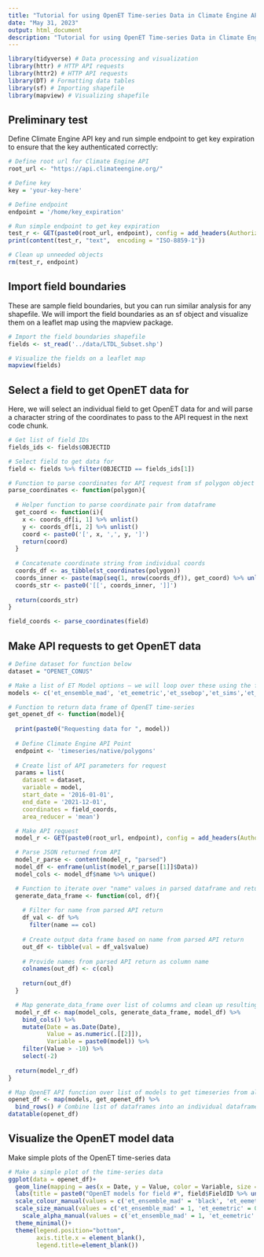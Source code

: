 ```yaml
---
title: "Tutorial for using OpenET Time-series Data in Climate Engine API"
date: "May 31, 2023"
output: html_document
description: "Tutorial for using OpenET Time-series Data in Climate Engine API"
---
```


```r
library(tidyverse) # Data processing and visualization
library(httr) # HTTP API requests
library(httr2) # HTTP API requests
library(DT) # Formatting data tables
library(sf) # Importing shapefile
library(mapview) # Visualizing shapefile
```

## Preliminary test

Define Climate Engine API key and run simple endpoint to get key expiration to ensure that the key authenticated correctly:

```r
# Define root url for Climate Engine API
root_url <- "https://api.climateengine.org/"

# Define key
key = 'your-key-here'

# Define endpoint
endpoint = '/home/key_expiration'

# Run simple endpoint to get key expiration
test_r <- GET(paste0(root_url, endpoint), config = add_headers(Authorization = key))
print(content(test_r, "text",  encoding = "ISO-8859-1"))

# Clean up unneeded objects
rm(test_r, endpoint)
```

## Import field boundaries

These are sample field boundaries, but you can run similar analysis for any shapefile. We will import the field boundaries as an sf object and visualize them on a leaflet map using the mapview package.

```r
# Import the field boundaries shapefile
fields <- st_read('../data/LTDL_Subset.shp')

# Visualize the fields on a leaflet map
mapview(fields)
```

## Select a field to get OpenET data for

Here, we will select an individual field to get OpenET data for and will parse a character string of the coordinates to pass to the API request in the next code chunk.

```r
# Get list of field IDs
fields_ids <- fields$OBJECTID

# Select field to get data for
field <- fields %>% filter(OBJECTID == fields_ids[1])

# Function to parse coordinates for API request from sf polygon object (shapefile)
parse_coordinates <- function(polygon){
  
  # Helper function to parse coordinate pair from dataframe
  get_coord <- function(i){
    x <- coords_df[i, 1] %>% unlist()
    y <- coords_df[i, 2] %>% unlist()
    coord <- paste0('[', x, ',', y, ']')
    return(coord)
  }
  
  # Concatenate coordinate string from individual coords
  coords_df <- as_tibble(st_coordinates(polygon))
  coords_inner <- paste(map(seq(1, nrow(coords_df)), get_coord) %>% unlist(), collapse = ',')
  coords_str <- paste0('[[', coords_inner, ']]')
  
  return(coords_str)
}

field_coords <- parse_coordinates(field)
```

## Make API requests to get OpenET data

```r
# Define dataset for function below
dataset = "OPENET_CONUS"

# Make a list of ET Model options — we will loop over these using the function below to return all of the data
models <- c('et_ensemble_mad', 'et_eemetric','et_ssebop','et_sims','et_geesebal','et_ptjpl','et_disalexi')

# Function to return data frame of OpenET time-series
get_openet_df <- function(model){
  
  print(paste0("Requesting data for ", model))
  
  # Define Climate Engine API Point 
  endpoint <- 'timeseries/native/polygons'
  
  # Create list of API parameters for request
  params = list(
    dataset = dataset,
    variable = model,
    start_date = '2016-01-01',
    end_date = '2021-12-01',
    coordinates = field_coords,
    area_reducer = 'mean')

  # Make API request
  model_r <- GET(paste0(root_url, endpoint), config = add_headers(Authorization = key), query = params)

  # Parse JSON returned from API
  model_r_parse <- content(model_r, "parsed")
  model_df <- enframe(unlist(model_r_parse[[1]]$Data))
  model_cols <- model_df$name %>% unique()

  # Function to iterate over "name" values in parsed dataframe and return single column dataframe with those values
  generate_data_frame <- function(col, df){
  
    # Filter for name from parsed API return
    df_val <- df %>%
      filter(name == col)
  
    # Create output data frame based on name from parsed API return
    out_df <- tibble(val = df_val$value)
  
    # Provide names from parsed API return as column name
    colnames(out_df) <- c(col)
  
    return(out_df)
  }

  # Map generate_data_frame over list of columns and clean up resulting data frame
  model_r_df <- map(model_cols, generate_data_frame, model_df) %>%
    bind_cols() %>%
    mutate(Date = as.Date(Date),
           Value = as.numeric(.[[2]]),
           Variable = paste0(model)) %>%
    filter(Value > -10) %>%
    select(-2)
  
  return(model_r_df)
}

# Map OpenET API function over list of models to get timeseries from all models
openet_df <- map(models, get_openet_df) %>% 
  bind_rows() # Combine list of dataframes into an individual dataframe
datatable(openet_df)
```

## Visualize the OpenET model data

Make simple plots of the OpenET time-series data

```r
# Make a simple plot of the time-series data
ggplot(data = openet_df)+
  geom_line(mapping = aes(x = Date, y = Value, color = Variable, size = Variable, alpha = Variable))+
  labs(title = paste0("OpenET models for field #", field$FieldID %>% unlist()), y = 'Monthly evapotranspiration (mm)') +
  scale_colour_manual(values = c('et_ensemble_mad' = 'black', 'et_eemetric' = "#F8766D", 'et_ssebop' = "#B79F00", 'et_sims' = "#00BA38", 'et_geesebal' = "#00BFC4", 'et_ptjpl' = "#619CFF", 'et_disalexi' = "#F564E3"), labels = c("Ensemble mean", "eeMETRIC", "SSEBop", "SIMS", "geeSEBAL", "PT-JPL", "DisALEXI"))+
  scale_size_manual(values = c('et_ensemble_mad' = 1, 'et_eemetric' = 0.5, 'et_ssebop' = 0.5, 'et_sims' = 0.5, 'et_geesebal' = 0.5, 'et_ptjpl' = 0.5, 'et_disalexi' = 0.5), labels = c("Ensemble mean", "eeMETRIC", "SSEBop", "SIMS", "geeSEBAL", "PT-JPL", "DisALEXI"))+
    scale_alpha_manual(values = c('et_ensemble_mad' = 1, 'et_eemetric' = 0.7, 'et_ssebop' = 0.7, 'et_sims' = 0.7, 'et_geesebal' = 0.7, 'et_ptjpl' = 0.7, 'et_disalexi' = 0.7), labels = c("Ensemble mean", "eeMETRIC", "SSEBop", "SIMS", "geeSEBAL", "PT-JPL", "DisALEXI"))+
  theme_minimal()+
  theme(legend.position="bottom",
        axis.title.x = element_blank(),
        legend.title=element_blank())
```
